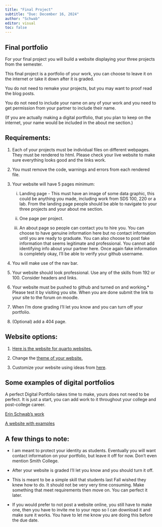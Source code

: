 ```yaml
---
title: "Final Project"
subtitle: "Due: December 16, 2024"
author: "Schwab"
editor: visual
toc: false
---
```


## Final portfolio

For your final project you will build a website displaying your three projects from the semester. 

This final project is a portfolio of your work, you can choose to leave it on the internet or take it down after it is graded. 

You do not need to remake your projects, but you may want to proof read the blog posts.

You do not need to include your name on any of your work and you need to get permission from your partner to include their name. 

(If you are actually making a digital portfolio, that you plan to keep on the internet, your name would be included in the about me section.) 


## Requirements:

1.  Each of your projects must be individual files on different webpages. They must be rendered to html. Please check your live website to make sure everything looks good and the links work. 

2.  You must remove the code, warnings and errors from each rendered file. 

3.  Your website will have 5 pages minimum:

    i.  Landing page - This must have an image of some data graphic, this could be anything you made, including work from SDS 100, 220 or a lab. From the landing page people should be able to navigate to your three projects and your about me section.  

    ii. One page per project.

    iii. An about page so people can contact you to hire you. You can choose to have genuine information here but no contact information until you are ready to graduate. You can also choose to post fake information that seems legitimate and professional. You cannot add identifying info about your partner here. Once again fake information is completely okay, I'll be able to verify your github username. 

4.  You will make use of the nav bar.

5.  Your website should look professional. Use any of the skills from 192 or 100. Consider headers and links. 

6.  Your website must be pushed to github and turned on and working.* Please test it by visiting you site. When you are done submit the link to your site to the forum on moodle. 

7.  When I'm done grading I'll let you know and you can turn off your portfolio.

8. (Optional) add a 404 page. 

## Website options:

1.  [Here is the website for quarto websites.](https://quarto.org/docs/websites/)

2.  Change the [theme of your website.](https://quarto.org/docs/output-formats/html-themes.html)

3.  Customize your website using ideas from [here](https://ucsb-meds.github.io/customizing-quarto-websites/#/title-slide).

## Some examples of digital portfolios

A perfect Digital Portfolio takes time to make, yours does not need to be perfect. It is just a start, you can add work to it throughout your college and post-college career. 

[Erin Schwab's work](https://erinschwab.webflow.io/)

[A website with examples](https://careerfoundry.com/en/blog/data-analytics/data-analytics-portfolio-examples/)

## A few things to note:

-   I am meant to protect your identity as students. Eventually you will want contact information on your portfolio, but leave it off for now. Don't even mention Smith College. 

-   After your website is graded I'll let you know and you should turn it off.

-   This is meant to be a simple skill that students last Fall wished they knew how to do. It should not be very very time consuming. Make something that meet requirements then move on. You can perfect it later.

-   If you would prefer to not post a website online, you still have to make one, then you have to invite me to your repo so I can download it and make sure it works. You have to let me know you are doing this before the due date.

